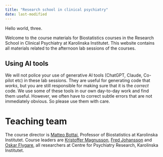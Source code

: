 ```yaml
---
title: "Research school in clinical psychiatry"
date: last-modified
---
```


Hello world, three.

Welcome to the course materials for Biostatistics courses in the Research School in Clinical Psychiatry at Karolinska Institutet. This website contains all materials related to the afternoon lab sessions of the courses.

::: {.callout-note}
## Using AI tools

We will not police your use of generative AI tools (ChatGPT, Claude, Co-pilot etc) in these lab sessions. They are useful for generating code that *works*, but you are still responsible for making sure that it is the *correct* code. We use some of these tools in our own day-to-day work and find them useful. However, we often have to correct subtle errors that are not immediately obvious. So please use them with care.

:::

# Teaching team

The course director is [Matteo Bottai](https://ki.se/en/people/matteo-bottai), Professor of Biostatistics at Karolinska Institutet. Course leaders are [Kristoffer Magnusson](https://ki.se/en/people/kristoffer-magnusson), [Fred Johansson](https://ki.se/en/people/fredrik-johansson) and [Oskar Flygare](https://ki.se/en/people/oskar-flygare), all researchers at Centre for Psychiatry Research, Karolinska Institutet.
